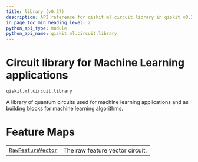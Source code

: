 ```yaml
---
title: library (v0.27)
description: API reference for qiskit.ml.circuit.library in qiskit v0.27
in_page_toc_min_heading_level: 2
python_api_type: module
python_api_name: qiskit.ml.circuit.library
---
```


<span id="module-qiskit.ml.circuit.library" />

<span id="qiskit-ml-circuit-library" />

<span id="circuit-library-for-machine-learning-applications-qiskit-ml-circuit-library" />

# Circuit library for Machine Learning applications

`qiskit.ml.circuit.library`

A library of quantum circuits used for machine learning applications and as building blocks for machine learning algorithms.

# Feature Maps

|                                                                                                               |                                 |
| ------------------------------------------------------------------------------------------------------------- | ------------------------------- |
| [`RawFeatureVector`](qiskit.ml.circuit.library.RawFeatureVector "qiskit.ml.circuit.library.RawFeatureVector") | The raw feature vector circuit. |

